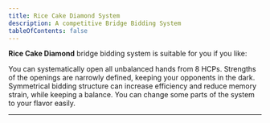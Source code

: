 ```yaml
---
title: Rice Cake Diamond System
description: A competitive Bridge Bidding System
tableOfContents: false
---
```



<b>Rice Cake Diamond</b> bridge bidding system is suitable for you if you like:

<CardGrid>
    <Card title="Frequent Opening" icon="rocket">
        You can systematically open all unbalanced hands from 8 HCPs.
    </Card>
    <Card title="Competitive Bridge" icon="star">
        Strengths of the openings are narrowly defined, keeping your opponents in the dark.
    </Card>
    <Card title="Symmetry" icon="open-book">
        Symmetrical bidding structure can increase efficiency and reduce memory strain, while keeping a balance.
    </Card>
    <Card title="Modular Approaches" icon="puzzle">
        You can change some parts of the system to your flavor easily.
    </Card>
</CardGrid>

---

<CardGrid>
    <LinkCard 
        title="Get Started"
        href="/ricecake-junior/introduction/opening/"
        description="Description about the system"
    />
    <LinkCard
        title="References"
        href="/ricecake-junior/reference/notable-reference/"
        description="Notable reference used in the system"
    />
</CardGrid>
